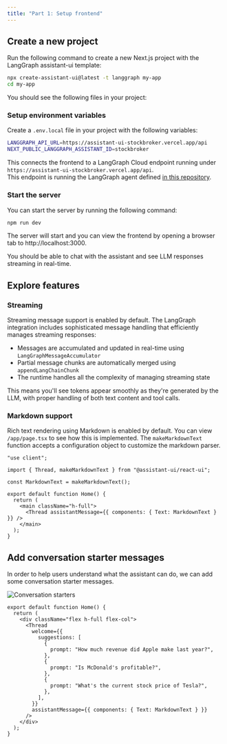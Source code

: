 ```yaml
---
title: "Part 1: Setup frontend"
---
```


## Create a new project

Run the following command to create a new Next.js project with the LangGraph assistant-ui template:

```sh
npx create-assistant-ui@latest -t langgraph my-app
cd my-app
```

You should see the following files in your project:


<Files>
  <Folder name="my-app" defaultOpen>
    <Folder name="app" defaultOpen>
      <Folder name="api" defaultOpen>
        <Folder name="[...path]" defaultOpen>
          <File name="route.ts" />
        </Folder>
      </Folder>
      <File name="globals.css" />
      <File name="layout.tsx" />
      <File name="MyRuntimeProvider.tsx" />
      <File name="page.tsx" />
    </Folder>
    <Folder name="lib">
      <File name="chatApi.ts" />
    </Folder>
    <File name="next.config.mjs" />
    <File name="package.json" />
    <File name="postcss.config.mjs" />
    <File name="tailwind.config.ts" />
    <File name="tsconfig.json" />
  </Folder>
</Files>

### Setup environment variables

Create a `.env.local` file in your project with the following variables:

```sh title="@/.env.local"
LANGGRAPH_API_URL=https://assistant-ui-stockbroker.vercel.app/api
NEXT_PUBLIC_LANGGRAPH_ASSISTANT_ID=stockbroker
```

This connects the frontend to a LangGraph Cloud endpoint running under  
`https://assistant-ui-stockbroker.vercel.app/api`.  
This endpoint is running the LangGraph agent defined [in this repository](https://github.com/assistant-ui/assistant-ui-stockbroker/blob/main/backend).

### Start the server

You can start the server by running the following command:

```sh
npm run dev
```

The server will start and you can view the frontend by opening a browser tab to http://localhost:3000.

You should be able to chat with the assistant and see LLM responses streaming in real-time.

## Explore features

### Streaming

Streaming message support is enabled by default. The LangGraph integration includes sophisticated message handling that efficiently manages streaming responses:

- Messages are accumulated and updated in real-time using `LangGraphMessageAccumulator`
- Partial message chunks are automatically merged using `appendLangChainChunk`
- The runtime handles all the complexity of managing streaming state

This means you'll see tokens appear smoothly as they're generated by the LLM, with proper handling of both text content and tool calls.

### Markdown support

Rich text rendering using Markdown is enabled by default. You can view `/app/page.tsx` to see how this is implemented. The `makeMarkdownText` function accepts a configuration object to customize the markdown parser.

```tsx title="@/app/page.tsx" {4,6,11}
"use client";

import { Thread, makeMarkdownText } from "@assistant-ui/react-ui";

const MarkdownText = makeMarkdownText();

export default function Home() {
  return (
    <main className="h-full">
      <Thread assistantMessage={{ components: { Text: MarkdownText } }} />
    </main>
  );
}
```

## Add conversation starter messages

In order to help users understand what the assistant can do, we can add some conversation starter messages.


<Image
  src={starter}
  alt="Conversation starters"
  width={600}
  className="mx-auto rounded-lg border shadow"
/>

```tsx title="@/app/page.tsx" {5-17}
export default function Home() {
  return (
    <div className="flex h-full flex-col">
      <Thread
        welcome={{
          suggestions: [
            {
              prompt: "How much revenue did Apple make last year?",
            },
            {
              prompt: "Is McDonald's profitable?",
            },
            {
              prompt: "What's the current stock price of Tesla?",
            },
          ],
        }}
        assistantMessage={{ components: { Text: MarkdownText } }}
      />
    </div>
  );
}
```
